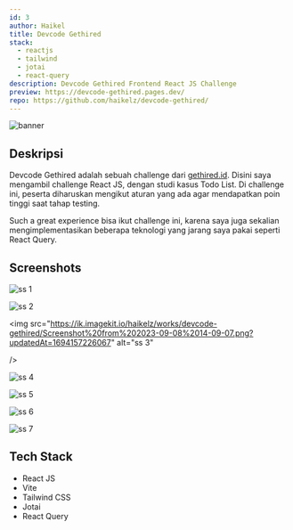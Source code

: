 ```yaml
---
id: 3
author: Haikel
title: Devcode Gethired
stack:
  - reactjs
  - tailwind
  - jotai
  - react-query
description: Devcode Gethired Frontend React JS Challenge
preview: https://devcode-gethired.pages.dev/
repo: https://github.com/haikelz/devcode-gethired/
---
```


<img
  src="https://ik.imagekit.io/haikelz/works/devcode-gethired/Screenshot%20from%202023-09-08%2014-08-02.png?updatedAt=1694157226085"
  alt="banner"
  fetchPriority="high"
/>

## Deskripsi

Devcode Gethired adalah sebuah challenge dari [gethired.id](https://gethired.id/blog/devcode-talent-hiring/). Disini saya mengambil challenge React JS, dengan studi kasus Todo List. Di challenge ini, peserta diharuskan mengikut aturan yang ada agar mendapatkan poin tinggi saat tahap testing.

Such a great experience bisa ikut challenge ini, karena saya juga sekalian mengimplementasikan beberapa teknologi yang jarang saya pakai seperti React Query.

## Screenshots

<img
  src="https://ik.imagekit.io/haikelz/works/devcode-gethired/Screenshot%20from%202023-09-08%2014-08-02.png?updatedAt=1694157226085"
  alt="ss 1"
/>

<img
  src="https://ik.imagekit.io/haikelz/works/devcode-gethired/Screenshot%20from%202023-09-08%2014-09-02.png?updatedAt=1694157226090"
  alt="ss 2"
/>

<img
  src="https://ik.imagekit.io/haikelz/works/devcode-gethired/Screenshot%20from%202023-09-08%2014-09-07.png?updatedAt=1694157226067"
  alt="ss 3"

/>

<img
  src="https://ik.imagekit.io/haikelz/works/devcode-gethired/Screenshot%20from%202023-09-08%2014-09-34.png?updatedAt=1694157226058"
  alt="ss 4"
/>

<img
  src="https://ik.imagekit.io/haikelz/works/devcode-gethired/Screenshot%20from%202023-09-08%2014-10-05.png?updatedAt=1694157226043"
  alt="ss 5"
/>

<img
  src="https://ik.imagekit.io/haikelz/works/devcode-gethired/Screenshot%20from%202023-09-08%2014-09-56.png?updatedAt=1694157226033"
  alt="ss 6"
/>

<img
  src="https://ik.imagekit.io/haikelz/works/devcode-gethired/Screenshot%20from%202023-09-08%2014-09-56.png?updatedAt=1694157226033"
  alt="ss 7"
/>

## Tech Stack

- React JS
- Vite
- Tailwind CSS
- Jotai
- React Query
